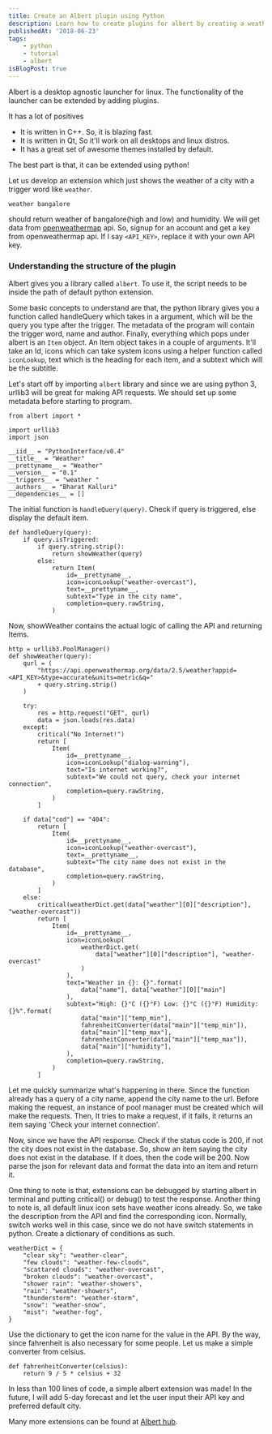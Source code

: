 ```yaml
---
title: Create an Albert plugin using Python
description: Learn how to create plugins for albert by creating a weather plugin
publishedAt: '2018-06-23'
tags:
    - python
    - tutorial
    - albert
isBlogPost: true
---
```


Albert is a desktop agnostic launcher for linux. The functionality of the launcher can be extended by adding plugins.

It has a lot of positives

-   It is written in C++. So, it is blazing fast.
-   It is written in Qt, So it'll work on all desktops and linux distros.
-   It has a great set of awesome themes installed by default.

The best part is that, it can be extended using python!

Let us develop an extension which just shows the weather of a city with a
trigger word like `weather`.

`weather bangalore`

should return weather of bangalore(high and low) and humidity. We will get data
from [openweathermap](https://openweathermap.org/) api. So, signup for an account and get a key from
openweathermap api. If I say `<API_KEY>`, replace it with your own API
key.

### Understanding the structure of the plugin

Albert gives you a library called `albert`. To use it, the script needs to be
inside the path of default python extension.

Some basic concepts to understand are that, the python library gives you a function
called handleQuery which takes in a argument, which will be the query you type after
the trigger. The metadata of the program will contain the trigger word, name and author.
Finally, everything which pops under albert is an `Item` object. An Item object takes in
a couple of arguments. It'll take an Id, icons which can take system icons using a helper
function called `iconLookup`, text which is the heading for each item, and a subtext which
will be the subtitle.

Let's start off by importing `albert` library and since we are using python 3, urllib3
will be great for making API requests. We should set up some metadata before starting
to program.

```
from albert import *

import urllib3
import json

__iid__ = "PythonInterface/v0.4"
__title__ = "Weather"
__prettyname__ = "Weather"
__version__ = "0.1"
__triggers__ = "weather "
__authors__ = "Bharat Kalluri"
__dependencies__ = []
```

The initial function is `handleQuery(query)`. Check if query is triggered, else display the default item.

```
def handleQuery(query):
    if query.isTriggered:
        if query.string.strip():
            return showWeather(query)
        else:
            return Item(
                id=__prettyname__,
                icon=iconLookup("weather-overcast"),
                text=__prettyname__,
                subtext="Type in the city name",
                completion=query.rawString,
            )
```

Now, showWeather contains the actual logic of calling the API and returning Items.

```
http = urllib3.PoolManager()
def showWeather(query):
    qurl = (
        "https://api.openweathermap.org/data/2.5/weather?appid=<API_KEY>&type=accurate&units=metric&q="
        + query.string.strip()
    )

    try:
        res = http.request("GET", qurl)
        data = json.loads(res.data)
    except:
        critical("No Internet!")
        return [
            Item(
                id=__prettyname__,
                icon=iconLookup("dialog-warning"),
                text="Is internet working?",
                subtext="We could not query, check your internet connection",
                completion=query.rawString,
            )
        ]

    if data["cod"] == "404":
        return [
            Item(
                id=__prettyname__,
                icon=iconLookup("weather-overcast"),
                text=__prettyname__,
                subtext="The city name does not exist in the database",
                completion=query.rawString,
            )
        ]
    else:
        critical(weatherDict.get(data["weather"][0]["description"], "weather-overcast"))
        return [
            Item(
                id=__prettyname__,
                icon=iconLookup(
                    weatherDict.get(
                        data["weather"][0]["description"], "weather-overcast"
                    )
                ),
                text="Weather in {}: {}".format(
                    data["name"], data["weather"][0]["main"]
                ),
                subtext="High: {}°C ({}°F) Low: {}°C ({}°F) Humidity: {}%".format(
                    data["main"]["temp_min"],
                    fahrenheitConverter(data["main"]["temp_min"]),
                    data["main"]["temp_max"],
                    fahrenheitConverter(data["main"]["temp_max"]),
                    data["main"]["humidity"],
                ),
                completion=query.rawString,
            )
        ]

```

Let me quickly summarize what's happening in there. Since the function already has a query of a city name, append the
city name to the url. Before making the request, an instance of pool manager must be created which will make the requests.
Then, It tries to make a request, if it fails, it returns an item saying 'Check your internet connection'.

Now, since we have the API response. Check if the status code is 200, if not the city does not exist in the database. So, show an
item saying the city does not exist in the database. If it does, then the code will be 200. Now parse the json for relevant data
and format the data into an item and return it.

One thing to note is that, extensions can be debugged by starting albert in terminal and putting critical() or debug() to
test the response. Another thing to note is, all default linux icon sets have weather icons already. So, we take the description from
the API and find the corresponding icon. Normally, switch works well in this case, since we do not have switch statements in python.
Create a dictionary of conditions as such.

```
weatherDict = {
    "clear sky": "weather-clear",
    "few clouds": "weather-few-clouds",
    "scattared clouds": "weather-overcast",
    "broken clouds": "weather-overcast",
    "shower rain": "weather-showers",
    "rain": "weather-showers",
    "thunderstorm": "weather-storm",
    "snow": "weather-snow",
    "mist": "weather-fog",
}
```

Use the dictionary to get the icon name for the value in the API. By the way, since fahrenheit is also necessary for some people.
Let us make a simple converter from celsius.

```
def fahrenheitConverter(celsius):
    return 9 / 5 * celsius + 32
```

In less than 100 lines of code, a simple albert extension was made! In the future, I will add 5-day forecast and let the user
input their API key and preferred default city.

Many more extensions can be found at [Albert hub](https://alberthub.netlify.app/).
